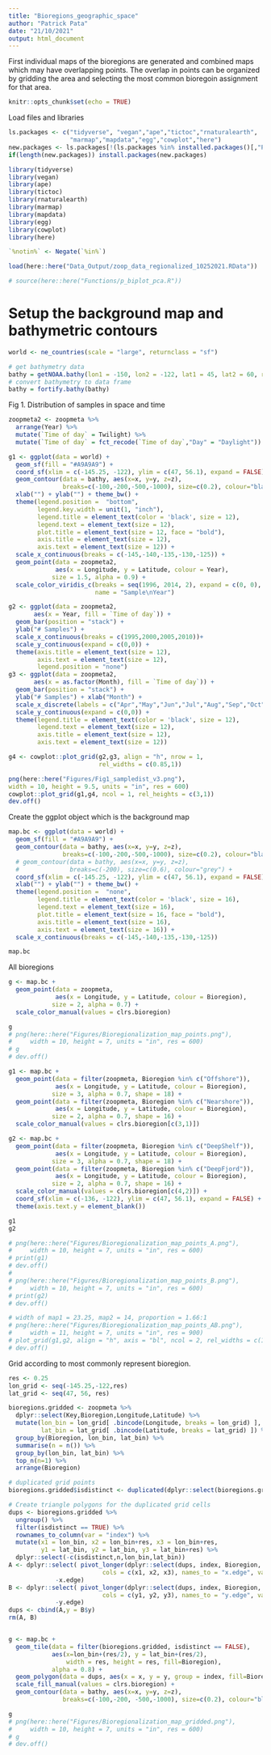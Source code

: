 ```yaml
---
title: "Bioregions_geographic_space"
author: "Patrick Pata"
date: "21/10/2021"
output: html_document
---
```


First individual maps of the bioregions are generated and combined maps which may have overlapping points. The overlap in points can be organized by gridding the area and selecting the most common bioregoin assignment for that area.

```r
knitr::opts_chunk$set(echo = TRUE)
```

Load files and libraries
```r
ls.packages <- c("tidyverse", "vegan","ape","tictoc","rnaturalearth",
                 "marmap","mapdata","egg","cowplot","here")
new.packages <- ls.packages[!(ls.packages %in% installed.packages()[,"Package"])]
if(length(new.packages)) install.packages(new.packages)

library(tidyverse)
library(vegan)
library(ape)
library(tictoc)
library(rnaturalearth)
library(marmap)
library(mapdata)
library(egg)
library(cowplot)
library(here)

`%notin%` <- Negate(`%in%`)

load(here::here("Data_Output/zoop_data_regionalized_10252021.RData"))

# source(here::here("Functions/p_biplot_pca.R"))


```

# Setup the background map and bathymetric contours
```r
world <- ne_countries(scale = "large", returnclass = "sf")

# get bathymetry data
bathy = getNOAA.bathy(lon1 = -150, lon2 = -122, lat1 = 45, lat2 = 60, resolution = 1)
# convert bathymetry to data frame
bathy = fortify.bathy(bathy)
```


Fig 1. Distribution of samples in space and time
```r
zoopmeta2 <- zoopmeta %>% 
  arrange(Year) %>% 
  mutate(`Time of day` = Twilight) %>% 
  mutate(`Time of day` = fct_recode(`Time of day`,"Day" = "Daylight"))

g1 <- ggplot(data = world) +
  geom_sf(fill = "#A9A9A9") + 
  coord_sf(xlim = c(-145.25, -122), ylim = c(47, 56.1), expand = FALSE) +
  geom_contour(data = bathy, aes(x=x, y=y, z=z), 
               breaks=c(-100,-200,-500,-1000), size=c(0.2), colour="black") +
  xlab("") + ylab("") + theme_bw() + 
  theme(legend.position =  "bottom", 
        legend.key.width = unit(1, "inch"),
        legend.title = element_text(color = 'black', size = 12),
        legend.text = element_text(size = 12), 
        plot.title = element_text(size = 12, face = "bold"),
        axis.title = element_text(size = 12), 
        axis.text = element_text(size = 12)) +
  scale_x_continuous(breaks = c(-145,-140,-135,-130,-125)) +
  geom_point(data = zoopmeta2, 
             aes(x = Longitude, y = Latitude, colour = Year), 
            size = 1.5, alpha = 0.9) +
  scale_color_viridis_c(breaks = seq(1996, 2014, 2), expand = c(0, 0), 
                        name = "Sample\nYear")

g2 <- ggplot(data = zoopmeta2,
       aes(x = Year, fill = `Time of day`)) +
  geom_bar(position = "stack") +
  ylab("# Samples") +
  scale_x_continuous(breaks = c(1995,2000,2005,2010))+ 
  scale_y_continuous(expand = c(0,0)) +
  theme(axis.title = element_text(size = 12), 
        axis.text = element_text(size = 12), 
        legend.position = "none") 
g3 <- ggplot(data = zoopmeta2,
       aes(x = as.factor(Month), fill = `Time of day`)) +
  geom_bar(position = "stack") +
  ylab("# Samples") + xlab("Month") +
  scale_x_discrete(labels = c("Apr","May","Jun","Jul","Aug","Sep","Oct")) +
  scale_y_continuous(expand = c(0,0)) +
  theme(legend.title = element_text(color = 'black', size = 12),
        legend.text = element_text(size = 12), 
        axis.title = element_text(size = 12), 
        axis.text = element_text(size = 12)) 

g4 <- cowplot::plot_grid(g2,g3, align = "h", nrow = 1, 
                         rel_widths = c(0.85,1))

png(here::here("Figures/Fig1_sampledist_v3.png"),
width = 10, height = 9.5, units = "in", res = 600)
cowplot::plot_grid(g1,g4, ncol = 1, rel_heights = c(3,1))
dev.off()
```


Create the ggplot object which is the background map
```r
map.bc <- ggplot(data = world) +
  geom_sf(fill = "#A9A9A9") + 
  geom_contour(data = bathy, aes(x=x, y=y, z=z), 
               breaks=c(-100,-200,-500,-1000), size=c(0.2), colour="black") +
  # geom_contour(data = bathy, aes(x=x, y=y, z=z),
  #              breaks=c(-200), size=c(0.6), colour="grey") +
  coord_sf(xlim = c(-145.25, -122), ylim = c(47, 56.1), expand = FALSE) +
  xlab("") + ylab("") + theme_bw() + 
  theme(legend.position =  "none", 
        legend.title = element_text(color = 'black', size = 16),
        legend.text = element_text(size = 16), 
        plot.title = element_text(size = 16, face = "bold"),
        axis.title = element_text(size = 16), 
        axis.text = element_text(size = 16)) +
  scale_x_continuous(breaks = c(-145,-140,-135,-130,-125))

map.bc
```

All bioregions
```r
g <- map.bc +
  geom_point(data = zoopmeta, 
             aes(x = Longitude, y = Latitude, colour = Bioregion), 
            size = 2, alpha = 0.7) +
  scale_color_manual(values = clrs.bioregion)

g
# png(here::here("Figures/Bioregionalization_map_points.png"),
#     width = 10, height = 7, units = "in", res = 600)
# g
# dev.off()
```


```r
g1 <- map.bc +
  geom_point(data = filter(zoopmeta, Bioregion %in% c("Offshore")), 
             aes(x = Longitude, y = Latitude, colour = Bioregion), 
            size = 3, alpha = 0.7, shape = 18) +
  geom_point(data = filter(zoopmeta, Bioregion %in% c("Nearshore")), 
             aes(x = Longitude, y = Latitude, colour = Bioregion), 
            size = 2, alpha = 0.7, shape = 16) +
  scale_color_manual(values = clrs.bioregion[c(3,1)])

g2 <- map.bc +
  geom_point(data = filter(zoopmeta, Bioregion %in% c("DeepShelf")), 
             aes(x = Longitude, y = Latitude, colour = Bioregion), 
            size = 3, alpha = 0.7, shape = 18) +
  geom_point(data = filter(zoopmeta, Bioregion %in% c("DeepFjord")), 
             aes(x = Longitude, y = Latitude, colour = Bioregion), 
            size = 2, alpha = 0.7, shape = 16) +
  scale_color_manual(values = clrs.bioregion[c(4,2)]) +
  coord_sf(xlim = c(-136, -122), ylim = c(47, 56.1), expand = FALSE) +
  theme(axis.text.y = element_blank())

g1
g2

# png(here::here("Figures/Bioregionalization_map_points_A.png"),
#     width = 10, height = 7, units = "in", res = 600)
# print(g1)
# dev.off()
# 
# png(here::here("Figures/Bioregionalization_map_points_B.png"),
#     width = 10, height = 7, units = "in", res = 600)
# print(g2)
# dev.off()

# width of map1 = 23.25, map2 = 14, proportion = 1.66:1
# png(here::here("Figures/Bioregionalization_map_points_AB.png"),
#     width = 11, height = 7, units = "in", res = 900)
# plot_grid(g1,g2, align = "h", axis = "bl", ncol = 2, rel_widths = c(1.66,1))
# dev.off()
```


Grid according to most commonly represent bioregion.
```r
res <- 0.25
lon_grid <- seq(-145.25,-122,res)
lat_grid <- seq(47, 56, res)

bioregions.gridded <- zoopmeta %>% 
  dplyr::select(Key,Bioregion,Longitude,Latitude) %>% 
  mutate(lon_bin = lon_grid[ .bincode(Longitude, breaks = lon_grid) ], 
         lat_bin = lat_grid[ .bincode(Latitude, breaks = lat_grid) ]) %>% 
  group_by(Bioregion, lon_bin, lat_bin) %>% 
  summarise(n = n()) %>% 
  group_by(lon_bin, lat_bin) %>% 
  top_n(n=1) %>% 
  arrange(Bioregion)

# duplicated grid points
bioregions.gridded$isdistinct <- duplicated(dplyr::select(bioregions.gridded, lon_bin, lat_bin))

# Create triangle polygons for the duplicated grid cells
dups <- bioregions.gridded %>% 
  ungroup() %>% 
  filter(isdistinct == TRUE) %>% 
  rownames_to_column(var = "index") %>% 
  mutate(x1 = lon_bin, x2 = lon_bin+res, x3 = lon_bin+res,
         y1 = lat_bin, y2 = lat_bin, y3 = lat_bin+res) %>% 
  dplyr::select(-c(isdistinct,n,lon_bin,lat_bin))
A <- dplyr::select( pivot_longer(dplyr::select(dups, index, Bioregion, x1, x2, x3), 
                          cols = c(x1, x2, x3), names_to = "x.edge", values_to = "x"),
             -x.edge)
B <- dplyr::select( pivot_longer(dplyr::select(dups, index, Bioregion, y1, y2, y3), 
                          cols = c(y1, y2, y3), names_to = "y.edge", values_to = "y"), 
             -y.edge)
dups <- cbind(A,y = B$y)
rm(A, B)


g <- map.bc +
  geom_tile(data = filter(bioregions.gridded, isdistinct == FALSE),
            aes(x=lon_bin+(res/2), y = lat_bin+(res/2),
                width = res, height = res, fill=Bioregion),
            alpha = 0.8) +
  geom_polygon(data = dups, aes(x = x, y = y, group = index, fill=Bioregion)) +
  scale_fill_manual(values = clrs.bioregion) + 
  geom_contour(data = bathy, aes(x=x, y=y, z=z), 
               breaks=c(-100,-200, -500,-1000), size=c(0.2), colour="black") 

g
# png(here::here("Figures/Bioregionalization_map_gridded.png"),
#     width = 10, height = 7, units = "in", res = 600)
# g
# dev.off()

```



